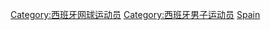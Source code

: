 [[Category:西班牙网球运动员|Category:西班牙网球运动员]]
[[Category:西班牙男子运动员|Category:西班牙男子运动员]]
[[Category:各國男子網球運動員|Spain]]